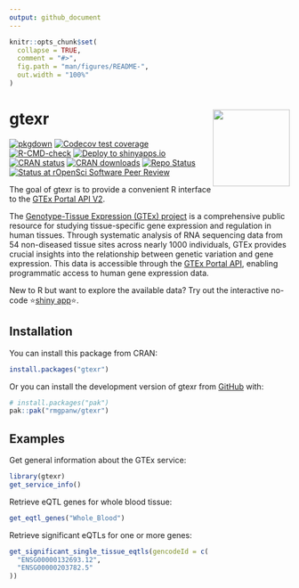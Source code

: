 ```yaml
---
output: github_document
---
```


<!-- README.md is generated from README.Rmd. Please edit that file -->

```r
knitr::opts_chunk$set(
  collapse = TRUE,
  comment = "#>",
  fig.path = "man/figures/README-",
  out.width = "100%"
)
```

# gtexr <a href="https://rmgpanw.github.io/gtexr/"><img src="man/figures/logo.png" align="right" height="138"/></a>

<!-- badges: start -->

[![pkgdown](https://github.com/rmgpanw/gtexr/actions/workflows/pkgdown.yaml/badge.svg)](https://github.com/rmgpanw/gtexr/actions/workflows/pkgdown.yaml) [![Codecov test coverage](https://codecov.io/gh/rmgpanw/gtexr/branch/main/graph/badge.svg)](https://app.codecov.io/gh/rmgpanw/gtexr?branch=main) [![R-CMD-check](https://github.com/rmgpanw/gtexr/actions/workflows/R-CMD-check.yaml/badge.svg)](https://github.com/rmgpanw/gtexr/actions/workflows/R-CMD-check.yaml) [![Deploy to shinyapps.io](https://github.com/rmgpanw/gtexr/actions/workflows/shinyapps-deploy.yaml/badge.svg)](https://github.com/rmgpanw/gtexr/actions/workflows/shinyapps-deploy.yaml) [![CRAN status](https://www.r-pkg.org/badges/version/gtexr)](https://CRAN.R-project.org/package=gtexr) [![CRAN downloads](https://cranlogs.r-pkg.org/badges/gtexr)](https://CRAN.R-project.org/package=gtexr) [![Repo Status](https://www.repostatus.org/badges/latest/active.svg)](https://www.repostatus.org/#active) [![Status at rOpenSci Software Peer Review](https://badges.ropensci.org/684_status.svg)](https://github.com/ropensci/software-review/issues/684)

<!-- badges: end -->

The goal of gtexr is to provide a convenient R interface to the [GTEx Portal API V2](https://gtexportal.org/api/v2/redoc#tag/GTEx-Portal-API-Info). 

The [Genotype-Tissue Expression (GTEx) project](https://www.gtexportal.org/home/) is a comprehensive public resource for studying tissue-specific gene expression and regulation in human tissues. Through systematic analysis of RNA sequencing data from 54 non-diseased tissue sites across nearly 1000 individuals, GTEx provides crucial insights into the relationship between genetic variation and gene expression. This data is accessible through the [GTEx Portal API](https://gtexportal.org/api/v2/redoc#tag/GTEx-Portal-API-Info), enabling programmatic access to human gene expression data.

New to R but want to explore the available data? Try out the interactive no-code ⭐[shiny app](https://7hocgq-rmgpanw.shinyapps.io/gtexr/)⭐.

## Installation

You can install this package from CRAN:

``` r
install.packages("gtexr")
```

Or you can install the development version  of gtexr from [GitHub](https://github.com/rmgpanw/gtexr) with:

``` r
# install.packages("pak")
pak::pak("rmgpanw/gtexr")
```

## Examples

Get general information about the GTEx service:

```r
library(gtexr)
get_service_info()
```

Retrieve eQTL genes for whole blood tissue:

```r
get_eqtl_genes("Whole_Blood")
```

Retrieve significant eQTLs for one or more genes:

```r
get_significant_single_tissue_eqtls(gencodeId = c(
  "ENSG00000132693.12",
  "ENSG00000203782.5"
))
```
